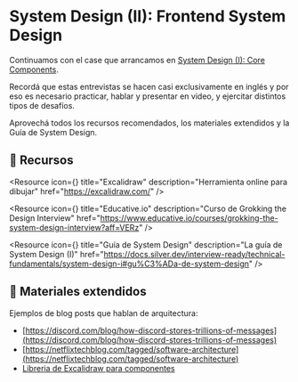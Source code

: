 

# System Design (II): Frontend System Design

Continuamos con el case que arrancamos en [System Design (I): Core Components](https://docs.silver.dev/interview-ready/technical-fundamentals/system-design-i).    

Recordá que estas entrevistas se hacen casi exclusivamente en inglés y por eso es necesario practicar, hablar y presentar en video, y ejercitar distintos tipos de desafíos. 

Aprovechá todos los recursos recomendados, los materiales extendidos y la Guía de System Design. 

<IREmbed src="https://www.youtube.com/embed/VoOwLC0bXg8?si=KCGptNmtCvaxLyZz"/>

## 🔗 Recursos

<Resource
icon={<LinkIcon className="color-4"/>}
title="Excalidraw"
description="Herramienta online para dibujar"
href="https://excalidraw.com/"
/>

<Resource
icon={<LinkIcon className="color-4"/>}
title="Educative.io"
description="Curso de Grokking the Design Interview"
href="https://www.educative.io/courses/grokking-the-system-design-interview?aff=VERz"
/>

<Resource
icon={<LinkIcon className="color-4"/>}
title="Guía de System Design"
description="La guía de System Design (I)"
href="https://docs.silver.dev/interview-ready/technical-fundamentals/system-design-i#gu%C3%ADa-de-system-design"
/>

## 📑 Materiales extendidos

Ejemplos de blog posts que hablan de arquitectura:

- [https://discord.com/blog/how-discord-stores-trillions-of-messages](https://discord.com/blog/how-discord-stores-trillions-of-messages)
- [https://netflixtechblog.com/tagged/software-architecture](https://netflixtechblog.com/tagged/software-architecture)
- [Libreria de Excalidraw para componentes](https://libraries.excalidraw.com/?target=_excalidraw&useHash=true&token=tPBG_3Xg_oR0jLeoOViBe&theme=light&version=2&sort=default#rohanp-system-design)
